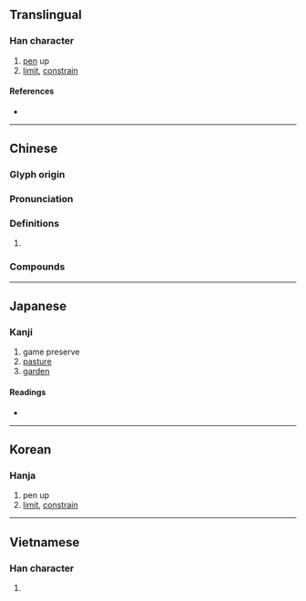 {{character info/new}}
==Translingual==

===Han character===
{{Han char|rn=31|rad=囗|as=06|sn=9|four=60227|canj=WKB|ids=⿴囗有}}

# [[pen]] up
# [[limit]], [[constrain]]

====References====
* {{Han ref|kx=0218.080|dkj=04756|dj=0446.100|hdz=10717.200|uh=56FF|ud=22271|bh=ABAA|bd=43946}}

----

==Chinese==
{{zh-forms}}

===Glyph origin===
{{Han etym}}

===Pronunciation===
{{zh-pron
|m=yòu
|m-s=
|c=jau6
|c-t=
|g=
|h=pfs=
|j=
|md=
|mn=ml:iū
|mn-t=
|w=
|x=
|oc=y
|cat=
}}

===Definitions===
{{zh-hanzi}}

# {{rfdef|zh}}

===Compounds===
{{zh-der|中囿|九囿|囿於}}

----

==Japanese==

===Kanji===
{{ja-kanji|grade=|rs=囗06}}

# game preserve
# [[pasture]]
# [[garden]]

====Readings====
* {{ja-readings
|goon=いく<ゐく, う
|kanon=いく<ゐく, ゆう<いう
|kun=その
}}

----

==Korean==

===Hanja===
{{ko-hanja|hangeul=유|rv=yu|mr=yu}}

# pen up
# [[limit]], [[constrain]]

----

==Vietnamese==

===Han character===
{{vi-hantu|hữu|rs=囗06}}

# {{rfdef|vi|sort=囗06}}